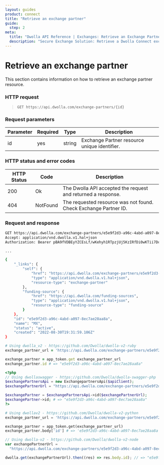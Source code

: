 ```yaml
---
layout: guides
product: connect
title: "Retrieve an exchange partner"
guide:
  step: 2
meta:
  title: "Dwolla API Reference | Exchanges: Retrieve an Exchange Partner"
  description: "Secure Exchange Solution: Retrieve a Dwolla Connect exchange partner by its ID."
---
```


# Retrieve an exchange partner

This section contains information on how to retrieve an exchange partner resource.

### HTTP request

> `GET https://api.dwolla.com/exchange-partners/{id}`

### Request parameters

| Parameter | Required | Type   | Description                                  |
| --------- | -------- | ------ | -------------------------------------------- |
| id        | yes      | string | Exchange Partner resource unique identifier. |

### HTTP status and error codes

| HTTP Status | Code     | Description                                                      |
| ----------- | -------- | ---------------------------------------------------------------- |
| 200         | Ok       | The Dwolla API accepted the request and returned a response.     |
| 404         | NotFound | The requested resource was not found. Check Exchange Partner ID. |

### Request and response

```bash
GET https://api.dwolla.com/exchange-partners/e5e9f2d3-a96c-4abd-a097-8ec7ae28aa8a
Accept: application/vnd.dwolla.v1.hal+json
Authorization: Bearer pBA9fVDBEyYZCEsLf/wKehyh1RTpzjUj5KzIRfDi0wKTii7DqY

...

{
    "_links": {
        "self": {
            "href": "https://api.dwolla.com/exchange-partners/e5e9f2d3-a96c-4abd-a097-8ec7ae28aa8a",
            "type": "application/vnd.dwolla.v1.hal+json",
            "resource-type": "exchange-partner"
        },
        "funding-source": {
            "href": "https://api.dwolla.com/funding-sources",
            "type": "application/vnd.dwolla.v1.hal+json",
            "resource-type": "funding-source"
        }
    },
    "id": "e5e9f2d3-a96c-4abd-a097-8ec7ae28aa8a",
    "name": "MX",
    "status": "active",
    "created": "2022-08-30T19:31:59.106Z"
}
```

```ruby
# Using dwolla_v2 - https://github.com/Dwolla/dwolla-v2-ruby
exchange_partner_url = 'https://api.dwolla.com/exchange-partners/e5e9f2d3-a96c-4abd-a097-8ec7ae28aa8a'

exchange_partner = app_token.get exchange_partner_url
exchange_partner.id # => "e5e9f2d3-a96c-4abd-a097-8ec7ae28aa8a"
```

```php
<?php
// Using dwollaswagger - https://github.com/Dwolla/dwolla-swagger-php
$exchangePartnersApi = new ExchangepartnersApi($apiClient);
$exchangePartnerUrl = "https://api.dwolla.com/exchange-partners/e5e9f2d3-a96c-4abd-a097-8ec7ae28aa8a";

$exchangePartner = $exchangePartnersApi->id($exchangePartnerUrl);
$exchangePartner->id; # => "e5e9f2d3-a96c-4abd-a097-8ec7ae28aa8a"
?>
```

```python
# Using dwollav2 - https://github.com/Dwolla/dwolla-v2-python
exchange_partner_url = 'https://api.dwolla.com/exchange-partners/e5e9f2d3-a96c-4abd-a097-8ec7ae28aa8a'

exchange_partner = app_token.get(exchange_partner_url)
exchange_partner.body['id'] # => 'e5e9f2d3-a96c-4abd-a097-8ec7ae28aa8a'
```

```javascript
// Using dwolla-v2 - https://github.com/Dwolla/dwolla-v2-node
var exchangePartnerUrl =
  "https://api.dwolla.com/exchange-partners/e5e9f2d3-a96c-4abd-a097-8ec7ae28aa8a";

dwolla.get(exchangePartnerUrl).then((res) => res.body.id); // => "e5e9f2d3-a96c-4abd-a097-8ec7ae28aa8a"
```
